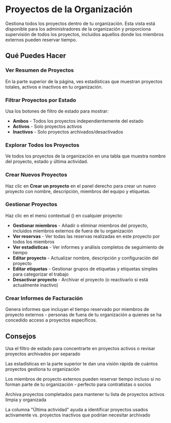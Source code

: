 # Proyectos de la Organización

Gestiona todos los proyectos dentro de tu organización. Esta vista está disponible para los administradores de la organización y proporciona supervisión de todos los proyectos, incluidos aquellos donde los miembros externos pueden reservar tiempo.

## Qué Puedes Hacer

### Ver Resumen de Proyectos
En la parte superior de la página, ves estadísticas que muestran proyectos totales, activos e inactivos en tu organización.

### Filtrar Proyectos por Estado
Usa los botones de filtro de estado para mostrar:
- **Ambos** - Todos los proyectos independientemente del estado
- **Activos** - Solo proyectos activos
- **Inactivos** - Solo proyectos archivados/desactivados

### Explorar Todos los Proyectos
Ve todos los proyectos de la organización en una tabla que muestra nombre del proyecto, estado y última actividad.

### Crear Nuevos Proyectos
Haz clic en **Crear un proyecto** en el panel derecho para crear un nuevo proyecto con nombre, descripción, miembros del equipo y etiquetas.

### Gestionar Proyectos
Haz clic en el menú contextual (<Icon name="EllipsisVertical" />) en cualquier proyecto:
- **Gestionar miembros** - Añadir o eliminar miembros del proyecto, incluidos miembros externos de fuera de tu organización
- **Ver reservas** - Ver todas las reservas realizadas en este proyecto por todos los miembros
- **Ver estadísticas** - Ver informes y análisis completos de seguimiento de tiempo
- **Editar proyecto** - Actualizar nombre, descripción y configuración del proyecto
- **Editar etiquetas** - Gestionar grupos de etiquetas y etiquetas simples para categorizar el trabajo
- **Desactivar proyecto** - Archivar el proyecto (o reactivarlo si está actualmente inactivo)

### Crear Informes de Facturación
Genera informes que incluyan el tiempo reservado por miembros de proyecto externos - personas de fuera de tu organización a quienes se ha concedido acceso a proyectos específicos.

## Consejos

<Tip>Usa el filtro de estado para concentrarte en proyectos activos o revisar proyectos archivados por separado</Tip>

<Tip>Las estadísticas en la parte superior te dan una visión rápida de cuántos proyectos gestiona tu organización</Tip>

<Tip>Los miembros de proyecto externos pueden reservar tiempo incluso si no forman parte de tu organización - perfecto para contratistas o socios</Tip>

<Tip>Archiva proyectos completados para mantener tu lista de proyectos activos limpia y organizada</Tip>

<Tip>La columna "Última actividad" ayuda a identificar proyectos usados activamente vs. proyectos inactivos que podrían necesitar archivado</Tip>
